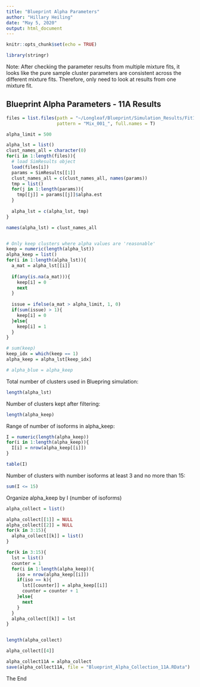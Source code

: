 ```yaml
---
title: "Blueprint Alpha Parameters"
author: "Hillary Heiling"
date: "May 5, 2020"
output: html_document
---
```


```r
knitr::opts_chunk$set(echo = TRUE)
```

```r
library(stringr)
```

Note: After checking the parameter results from multiple mixture fits, it looks like the pure sample cluster parameters are consistent across the different mixture fits. Therefore, only need to look at results from one mixture fit.

## Blueprint Alpha Parameters - 11A Results

```r
files = list.files(path = "~/Longleaf/Blueprint/Simulation_Results/Fit11A/Results_Abbrev/",
                   pattern = "Mix_001_", full.names = T)

alpha_limit = 500

alpha_lst = list()
clust_names_all = character(0)
for(i in 1:length(files)){
  # load SimResults object
  load(files[i])
  params = SimResults[[1]]
  clust_names_all = c(clust_names_all, names(params))
  tmp = list()
  for(j in 1:length(params)){
    tmp[[j]] = params[[j]]$alpha.est
  }
  
  alpha_lst = c(alpha_lst, tmp)
}

names(alpha_lst) = clust_names_all


# Only keep clusters where alpha values are 'reasonable'
keep = numeric(length(alpha_lst))
alpha_keep = list()
for(i in 1:length(alpha_lst)){
  a_mat = alpha_lst[[i]]
  
  if(any(is.na(a_mat))){
    keep[i] = 0
    next
  }
  
  issue = ifelse(a_mat > alpha_limit, 1, 0)
  if(sum(issue) > 1){
    keep[i] = 0
  }else{
    keep[i] = 1
  }
}

# sum(keep)
keep_idx = which(keep == 1)
alpha_keep = alpha_lst[keep_idx]

# alpha_blue = alpha_keep

```

Total number of clusters used in Bluepring simulation:

```r
length(alpha_lst)
```

Number of clusters kept after filtering:

```r
length(alpha_keep)
```


Range of number of isoforms in alpha_keep:

```r
I = numeric(length(alpha_keep))
for(i in 1:length(alpha_keep)){
  I[i] = nrow(alpha_keep[[i]])
}

table(I)
```

Number of clusters with number isoforms at least 3 and no more than 15:

```r
sum(I <= 15)
```


Organize alpha_keep by I (number of isoforms)

```r
alpha_collect = list()

alpha_collect[[1]] = NULL
alpha_collect[[2]] = NULL
for(k in 3:15){
  alpha_collect[[k]] = list()
}

for(k in 3:15){
  lst = list()
  counter = 1
  for(i in 1:length(alpha_keep)){
    iso = nrow(alpha_keep[[i]])
    if(iso == k){
      lst[[counter]] = alpha_keep[[i]]
      counter = counter + 1
    }else{
      next
    }
  }
  alpha_collect[[k]] = lst
}


length(alpha_collect)

alpha_collect[[4]]
```

```r
alpha_collect11A = alpha_collect
save(alpha_collect11A, file = "Blueprint_Alpha_Collection_11A.RData")
```



The End